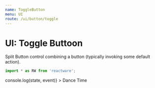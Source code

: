 ```yaml
---
name: ToggleButton
menu: UI
route: /ui/button/toggle
---
```



# UI: Toggle Buttoon

Split Button control combining a button (typically invoking some default action).

```jsx
import * as RW from 'reactware';
```

<Playground className="Rw_UI_Buttons_Toggle dark_theme">
  <Rw.UI.Buttons.Toggle
    enabled={true}
    onToggle={(state, event) => console.log(state, event)}
  >
    Dance Time
  </Rw.UI.Buttons.Toggle>
</Playground>

<PropsTable of={Rw.UI.Buttons.Toggle} />



